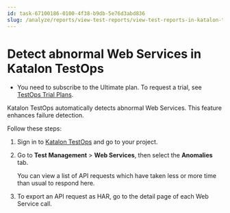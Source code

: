 ```yaml
---
id: task-67100186-0100-4f38-b9db-5e76d3abd836
slug: /analyze/reports/view-test-reports/view-test-reports-in-katalon-testops/detect-abnormal-web-services-in-katalon-testops
---
```


# Detect abnormal Web Services in Katalon TestOps

-   You need to subscribe to the Ultimate plan. To request a trial, see [TestOps Trial Plans](/administer/katalon-platform-packages/katalon-platform-trial-plans).


Katalon TestOps automatically detects abnormal Web Services. This feature enhances failure detection.

Follow these steps:

1.  Sign in to [Katalon TestOps](https://testops.katalon.io/login) and go to your project.

2.  Go to **Test Management** &gt; **Web Services**, then select the **Anomalies** tab.

    You can view a list of API requests which have taken less or more time than usual to respond here.

3.  To export an API request as HAR, go to the detail page of each Web Service call.
